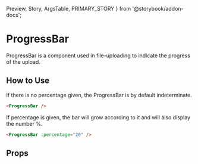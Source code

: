   Preview,
  Story,
  ArgsTable,
  PRIMARY_STORY
} from '@storybook/addon-docs';

# ProgressBar

ProgressBar is a component used in file-uploading to indicate the progress of the upload.

<Preview>
  <Story id="components-progressbar--indeterminate" />
</Preview>

## How to Use

If there is no percentage given, the ProgressBar is by default indeterminate.

```html
<ProgressBar />
```

If percentage is given, the bar will grow according to it and will also display the number %.

```html
<ProgressBar :percentage="20" />
```

## Props

<ArgsTable story={PRIMARY_STORY} />
